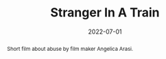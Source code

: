---
title: Stranger In A Train
tags:
    - post-production
abstract: Short film about abuse by film maker Angelica Arasi.
role: Sound Designer
date: 2022-07-01
client: Angelica Arasi
---
